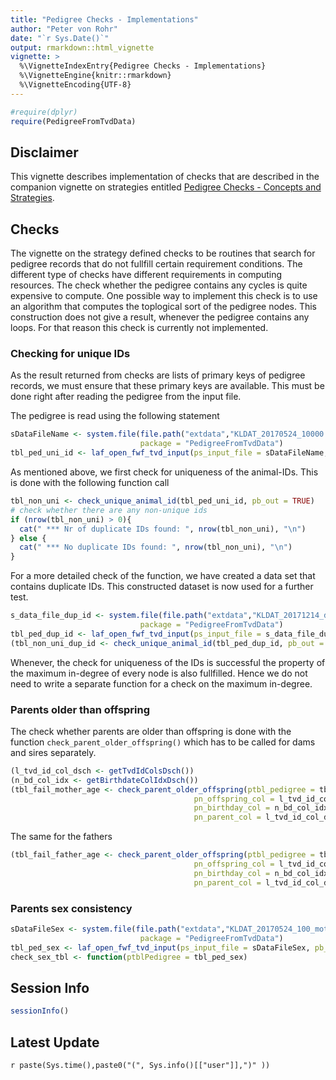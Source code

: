 ```yaml
---
title: "Pedigree Checks - Implementations"
author: "Peter von Rohr"
date: "`r Sys.Date()`"
output: rmarkdown::html_vignette
vignette: >
  %\VignetteIndexEntry{Pedigree Checks - Implementations}
  %\VignetteEngine{knitr::rmarkdown}
  %\VignetteEncoding{UTF-8}
---
```


```r
#require(dplyr)
require(PedigreeFromTvdData)
```

## Disclaimer
This vignette describes implementation of checks that are described in the companion vignette on strategies entitled [Pedigree Checks - Concepts and Strategies](ConsistencyCheckStrategy.html). 

## Checks
The vignette on the strategy defined checks to be routines that search for pedigree records that do not fullfill certain requirement conditions. The different type of checks have different requirements in computing resources. The check whether the pedigree contains any cycles is quite expensive to compute. One possible way to implement this check is to use an algorithm that computes the toplogical sort of the pedigree nodes. This construction does not give a result, whenever the pedigree contains any loops. For that reason this check is currently not implemented. 

### Checking for unique IDs
As the result returned from checks are lists of primary keys of pedigree records, we must ensure that these primary keys are available. This must be done right after reading the pedigree from the input file.

The pedigree is read using the following statement

```r
sDataFileName <- system.file(file.path("extdata","KLDAT_20170524_10000.txt"), 
                             package = "PedigreeFromTvdData")
tbl_ped_uni_id <- laf_open_fwf_tvd_input(ps_input_file = sDataFileName, pb_out = TRUE)
```

As mentioned above, we first check for uniqueness of the animal-IDs. This is done with the following function call

```r
tbl_non_uni <- check_unique_animal_id(tbl_ped_uni_id, pb_out = TRUE)
# check whether there are any non-unique ids
if (nrow(tbl_non_uni) > 0){
  cat(" *** Nr of duplicate IDs found: ", nrow(tbl_non_uni), "\n")
} else {
  cat(" *** No duplicate IDs found: ", nrow(tbl_non_uni), "\n")
}
```

For a more detailed check of the function, we have created a data set that contains duplicate IDs. This constructed dataset is now used for a further test.

```r
s_data_file_dup_id <- system.file(file.path("extdata","KLDAT_20171214_dup_id_100.txt"), 
                             package = "PedigreeFromTvdData")
tbl_ped_dup_id <- laf_open_fwf_tvd_input(ps_input_file = s_data_file_dup_id, pb_out = TRUE)
(tbl_non_uni_dup_id <- check_unique_animal_id(tbl_ped_dup_id, pb_out = TRUE))
```

Whenever, the check for uniqueness of the IDs is successful the property of the maximum in-degree of every node is also fullfilled. Hence we do not need to write a separate function for a check on the maximum in-degree.

### Parents older than offspring
The check whether parents are older than offspring is done with the function `check_parent_older_offspring()` which has to be called for dams and sires separately.


```r
(l_tvd_id_col_dsch <- getTvdIdColsDsch())
(n_bd_col_idx <- getBirthdateColIdxDsch())
(tbl_fail_mother_age <- check_parent_older_offspring(ptbl_pedigree = tbl_ped_uni_id, 
                                         pn_offspring_col = l_tvd_id_col_dsch$TierIdCol, 
                                         pn_birthday_col = n_bd_col_idx, 
                                         pn_parent_col = l_tvd_id_col_dsch$MutterIdCol))
```

The same for the fathers

```r
(tbl_fail_father_age <- check_parent_older_offspring(ptbl_pedigree = tbl_ped_uni_id, 
                                         pn_offspring_col = l_tvd_id_col_dsch$TierIdCol, 
                                         pn_birthday_col = n_bd_col_idx, 
                                         pn_parent_col = l_tvd_id_col_dsch$VaterIdCol))
```

### Parents sex consistency
```r
sDataFileSex <- system.file(file.path("extdata","KLDAT_20170524_100_mother_sex.txt"), 
                             package = "PedigreeFromTvdData")
tbl_ped_sex <- laf_open_fwf_tvd_input(ps_input_file = sDataFileSex, pb_out = TRUE)
check_sex_tbl <- function(ptblPedigree = tbl_ped_sex)

```


## Session Info
```r
sessionInfo()
```


## Latest Update
`r paste(Sys.time(),paste0("(", Sys.info()[["user"]],")" ))`

